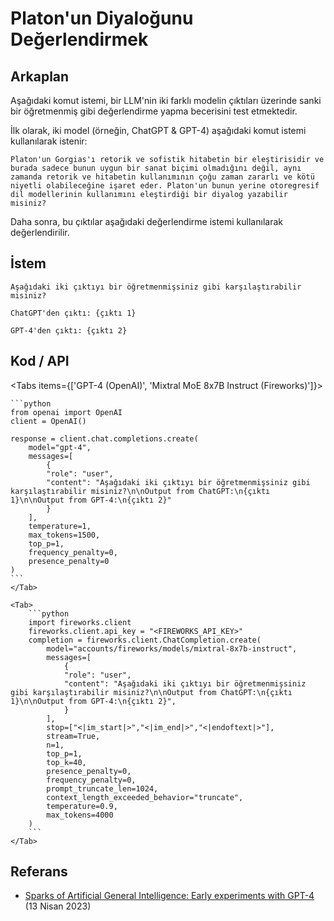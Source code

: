 # Platon'un Diyaloğunu Değerlendirmek


## Arkaplan
Aşağıdaki komut istemi, bir LLM'nin iki farklı modelin çıktıları üzerinde sanki bir öğretmenmiş gibi değerlendirme yapma becerisini test etmektedir.

İlk olarak, iki model (örneğin, ChatGPT & GPT-4) aşağıdaki komut istemi kullanılarak istenir:

```
Platon'un Gorgias'ı retorik ve sofistik hitabetin bir eleştirisidir ve burada sadece bunun uygun bir sanat biçimi olmadığını değil, aynı zamanda retorik ve hitabetin kullanımının çoğu zaman zararlı ve kötü niyetli olabileceğine işaret eder. Platon'un bunun yerine otoregresif dil modellerinin kullanımını eleştirdiği bir diyalog yazabilir misiniz?
```

Daha sonra, bu çıktılar aşağıdaki değerlendirme istemi kullanılarak değerlendirilir.

## İstem
```
Aşağıdaki iki çıktıyı bir öğretmenmişsiniz gibi karşılaştırabilir misiniz?

ChatGPT'den çıktı: {çıktı 1}

GPT-4'den çıktı: {çıktı 2}
```

## Kod / API

<Tabs items={['GPT-4 (OpenAI)', 'Mixtral MoE 8x7B Instruct (Fireworks)']}>
    <Tab>
  
    ```python
    from openai import OpenAI
    client = OpenAI()

    response = client.chat.completions.create(
        model="gpt-4",
        messages=[
            {
            "role": "user",
            "content": "Aşağıdaki iki çıktıyı bir öğretmenmişsiniz gibi karşılaştırabilir misiniz?\n\nOutput from ChatGPT:\n{çıktı 1}\n\nOutput from GPT-4:\n{çıktı 2}"
            }
        ],
        temperature=1,
        max_tokens=1500,
        top_p=1,
        frequency_penalty=0,
        presence_penalty=0
    )
    ```
    </Tab>

    <Tab>
        ```python
        import fireworks.client
        fireworks.client.api_key = "<FIREWORKS_API_KEY>"
        completion = fireworks.client.ChatCompletion.create(
            model="accounts/fireworks/models/mixtral-8x7b-instruct",
            messages=[
                {
                "role": "user",
                "content": "Aşağıdaki iki çıktıyı bir öğretmenmişsiniz gibi karşılaştırabilir misiniz?\n\nOutput from ChatGPT:\n{çıktı 1}\n\nOutput from GPT-4:\n{çıktı 2}",
                }
            ],
            stop=["<|im_start|>","<|im_end|>","<|endoftext|>"],
            stream=True,
            n=1,
            top_p=1,
            top_k=40,
            presence_penalty=0,
            frequency_penalty=0,
            prompt_truncate_len=1024,
            context_length_exceeded_behavior="truncate",
            temperature=0.9,
            max_tokens=4000
        )
        ```
    </Tab>


</Tabs>

## Referans
- [Sparks of Artificial General Intelligence: Early experiments with GPT-4](https://arxiv.org/abs/2303.12712) (13 Nisan 2023)